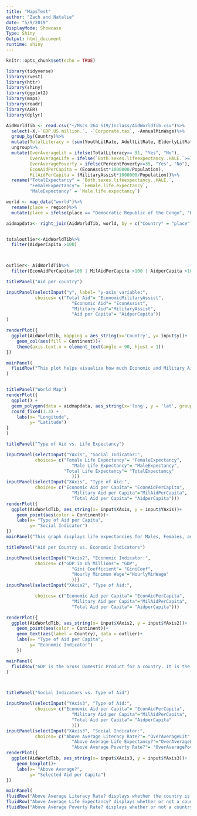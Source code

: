 ```yaml
---
title: "MapsTest"
author: "Zach and Natalie"
date: "5/9/2019"
DisplayMode: Showcase
Type: Shiny
Output: html_document
runtime: shiny
---
```


```r
knitr::opts_chunk$set(echo = TRUE)
```

```r
library(tidyverse)
library(rvest)
library(httr)
library(shiny)
library(ggplot2)
library(maps)
library(readr)
library(AER)
library(dplyr)
```

```r
AidWorldTib <- read.csv("~/Mscs 264 S19/Inclass/AidWorldTib.csv")%>%
  select(-X,-`GDP.US.million.`, -`Corporate.tax`, -AnnualMinWage)%>%
  group_by(Country)%>%
  mutate(TotalLiteracy = (sum(YouthLitRate, AdultLitRate, ElderlyLitRate, na.rm =TRUE))/3)%>%
  ungroup%>%
  mutate(OverAverageLit = ifelse(TotalLiteracy>= 91, "Yes", "No"),
         OverAverageLife = ifelse(`Both.sexes.lifeexpectancy..HALE.`>=71.5, "Yes", "No"),
         OverAveragePoverty = ifelse(PercentPoverty>=35, "Yes", "No"),
         EconAidPerCapita = (EconAssist*1000000/Population),
         MilAidPerCapita = (MilitaryAssist*1000000/Population))%>%
  rename("TotalExpectancy" = `Both.sexes.lifeexpectancy..HALE.`,
         "FemaleExpectancy"= `Female.life.expectancy`,
         "MaleExpectancy" = `Male.life.expectancy`)

world <- map_data("world")%>% 
  rename(place = region)%>%
  mutate(place = ifelse(place == "Democratic Republic of the Congo", "DRC", place))

aidmapdata<- right_join(AidWorldTib, world, by = c("Country" = "place"))


totaloutlier<-AidWorldTib%>%
  filter(AidperCapita >100)



outlier<- AidWorldTib%>%
  filter(EconAidPerCapita>100 | MilAidPerCapita >100 | AidperCapita >100)


```

```r
titlePanel("Aid per country")

inputPanel(selectInput("y", label= "y-axis variable:",
           choices= c("Total Aid"= "EconomicMilitaryAssist",
                         "Economic Aid"= "EconAssist",
                         "Military Aid"="MilitaryAssist",
                         "Aid per Capita"= "AidperCapita"))
)

renderPlot({
  ggplot(AidWorldTib, mapping = aes_string(x='Country', y= input$y))+
    geom_col(aes(fill = Continent))+
    theme(axis.text.x = element_text(angle = 90, hjust = 1))
})

mainPanel(
  fluidRow("This plot helps visualize how much Economic and Military Aid countries recieve from the US. It also displays combined military and economic and combine military and economic aid per capita. The bars are colored by contitent to help visualize where US monetary aid goes.")
)


titlePanel("World Map")
renderPlot({
  ggplot() + 
  geom_polygon(data = aidmapdata, aes_string(x='long', y = 'lat', group = 'group', fill = input$y)) + 
  coord_fixed(1.3) +
    labs(x= "Longitude",
         y= "Latitude")
}
)

titlePanel("Type of Aid vs. Life Expectancy")

inputPanel(selectInput("YAxis", "Social Indicator:",
           choices= c("Female Life Expectancy"= "FemaleExpectancy",
                         "Male Life Expectancy"= "MaleExpectancy",
                      "Total Life Expectancy"= "TotalExpectancy"
                         )))
inputPanel(selectInput("XAxis", "Type of Aid:",
           choices= c("Economic Aid per Capita"= "EconAidPerCapita",
                         "Military Aid per Capita"="MilAidPerCapita",
                         "Total Aid per Capita"= "AidperCapita")))
renderPlot({
  ggplot(AidWorldTib, aes_string(x= input$XAxis, y = input$YAxis))+
    geom_point(aes(color = Continent))+
    labs(x= "Type of Aid per Capita",
         y= "Social Indicator")
})
mainPanel("This graph displays life expectancies for Males, Females, and the Total per country when considering the different aids per capita. We were interesed in looking at life expectancy and aid to see if there was a relationship with how much aid countries recieve and their life expectancy.")

titlePanel("Aid per Country vs. Economic Indicators")

inputPanel(selectInput("YAxis2", "Economic Indicator:",
           choices= c("GDP in US Millions"= "GDP",
                         "Gini Coefficient"= "GiniCoef",
                         "Hourly Minimum Wage"="HourlyMinWage"
                         )))
inputPanel(selectInput("XAxis2", "Type of Aid:",

           choices= c("Economic Aid per Capita"= "EconAidPerCapita",
                         "Military Aid per Capita"="MilAidPerCapita",
                         "Total Aid per Capita"= "AidperCapita")))

renderPlot({
  ggplot(AidWorldTib, aes_string(x= input$XAxis2, y = input$YAxis2))+
    geom_point(aes(color = Continent))+
    geom_text(aes(label = Country), data = outlier)+
    labs(x= "Type of Aid per Capita",
         y= "Economic Indicator")
    })

mainPanel(
  fluidRow("GDP is the Gross Domestic Product for a country. It is the monetary value of goods and services prouced within a country per year. The numbers represented in this graph are gathered by the International Monetary fund for 2018. It is represented in US millions of dollars.")
)



titlePanel("Social Indicators vs. Type of Aid")

inputPanel(selectInput("YAxis3", "Type of Aid:",
           choices= c("Economic Aid per Capita"= "EconAidPerCapita",
                         "Military Aid per Capita"="MilAidPerCapita",
                         "Total Aid per Capita"= "AidperCapita"
                         )))
inputPanel(selectInput("XAxis3", "Social Indicator:",
           choices= c("Above Average Literacy Rate?"= "OverAverageLit",
                         "Above Average Life Expectancy?"="OverAverageLife",
                         "Above Average Poverty Rate?"= "OverAveragePoverty")))
renderPlot({
  ggplot(AidWorldTib, aes_string(x= input$XAxis3, y = input$YAxis3))+
    geom_boxplot()+
    labs(x= "Above Average?",
         y= "Selected Aid per Capita")
})

mainPanel(
fluidRow("Above Average Literacy Rate? displays whether the country is above or below the global literacy rate, which is 91%."), 
fluidRow("Above Average Life Expectancy? displays whether or not a country is above the global average of the life expectancy rate. Out of all the contries that recieve funding, only one country, Isreal, is above the life expectancy rate and they only recieve Military Aid, not Economic Aid."),
fluidRow("Above Average Poverty Rate? displays whether or not a country is above"))


```

